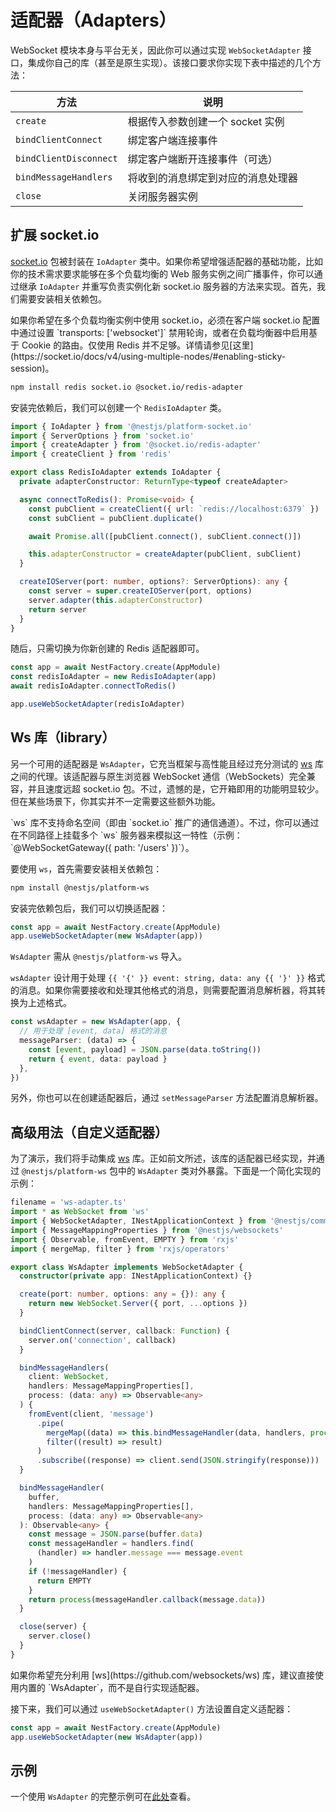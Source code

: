 # 适配器（Adapters）

WebSocket 模块本身与平台无关，因此你可以通过实现 `WebSocketAdapter` 接口，集成你自己的库（甚至是原生实现）。该接口要求你实现下表中描述的几个方法：

| 方法                   | 说明                               |
| ---------------------- | ---------------------------------- |
| `create`               | 根据传入参数创建一个 socket 实例   |
| `bindClientConnect`    | 绑定客户端连接事件                 |
| `bindClientDisconnect` | 绑定客户端断开连接事件（可选）     |
| `bindMessageHandlers`  | 将收到的消息绑定到对应的消息处理器 |
| `close`                | 关闭服务器实例                     |

## 扩展 socket.io

[socket.io](https://github.com/socketio/socket.io) 包被封装在 `IoAdapter` 类中。如果你希望增强适配器的基础功能，比如你的技术需求要求能够在多个负载均衡的 Web 服务实例之间广播事件，你可以通过继承 `IoAdapter` 并重写负责实例化新 socket.io 服务器的方法来实现。首先，我们需要安装相关依赖包。

<CalloutInfo type="warning">
  如果你希望在多个负载均衡实例中使用 socket.io，必须在客户端 socket.io
  配置中通过设置 `transports: ['websocket']`
  禁用轮询，或者在负载均衡器中启用基于 Cookie 的路由。仅使用 Redis
  并不足够。详情请参见[这里](https://socket.io/docs/v4/using-multiple-nodes/#enabling-sticky-session)。
</CalloutInfo>

```bash
npm install redis socket.io @socket.io/redis-adapter
```

安装完依赖后，我们可以创建一个 `RedisIoAdapter` 类。

```ts
import { IoAdapter } from '@nestjs/platform-socket.io'
import { ServerOptions } from 'socket.io'
import { createAdapter } from '@socket.io/redis-adapter'
import { createClient } from 'redis'

export class RedisIoAdapter extends IoAdapter {
  private adapterConstructor: ReturnType<typeof createAdapter>

  async connectToRedis(): Promise<void> {
    const pubClient = createClient({ url: `redis://localhost:6379` })
    const subClient = pubClient.duplicate()

    await Promise.all([pubClient.connect(), subClient.connect()])

    this.adapterConstructor = createAdapter(pubClient, subClient)
  }

  createIOServer(port: number, options?: ServerOptions): any {
    const server = super.createIOServer(port, options)
    server.adapter(this.adapterConstructor)
    return server
  }
}
```

随后，只需切换为你新创建的 Redis 适配器即可。

```ts
const app = await NestFactory.create(AppModule)
const redisIoAdapter = new RedisIoAdapter(app)
await redisIoAdapter.connectToRedis()

app.useWebSocketAdapter(redisIoAdapter)
```

## Ws 库（library）

另一个可用的适配器是 `WsAdapter`，它充当框架与高性能且经过充分测试的 [ws](https://github.com/websockets/ws) 库之间的代理。该适配器与原生浏览器 WebSocket 通信（WebSockets）完全兼容，并且速度远超 socket.io 包。不过，遗憾的是，它开箱即用的功能明显较少。但在某些场景下，你其实并不一定需要这些额外功能。

<CalloutInfo>
  `ws` 库不支持命名空间（即由 `socket.io` 推广的通信通道）。不过，你可以通过在不同路径上挂载多个 `ws` 服务器来模拟这一特性（示例：`@WebSocketGateway({ path: '/users' })`）。
</CalloutInfo>

要使用 `ws`，首先需要安装相关依赖包：

```bash
npm install @nestjs/platform-ws
```

安装完依赖包后，我们可以切换适配器：

```ts
const app = await NestFactory.create(AppModule)
app.useWebSocketAdapter(new WsAdapter(app))
```

<CalloutInfo>

`WsAdapter` 需从 `@nestjs/platform-ws` 导入。

</CalloutInfo>

`wsAdapter` 设计用于处理 `{{ '{' }} event: string, data: any {{ '}' }}` 格式的消息。如果你需要接收和处理其他格式的消息，则需要配置消息解析器，将其转换为上述格式。

```ts
const wsAdapter = new WsAdapter(app, {
  // 用于处理 [event, data] 格式的消息
  messageParser: (data) => {
    const [event, payload] = JSON.parse(data.toString())
    return { event, data: payload }
  },
})
```

另外，你也可以在创建适配器后，通过 `setMessageParser` 方法配置消息解析器。

## 高级用法（自定义适配器）

为了演示，我们将手动集成 [ws](https://github.com/websockets/ws) 库。正如前文所述，该库的适配器已经实现，并通过 `@nestjs/platform-ws` 包中的 `WsAdapter` 类对外暴露。下面是一个简化实现的示例：

```ts
filename = 'ws-adapter.ts'
import * as WebSocket from 'ws'
import { WebSocketAdapter, INestApplicationContext } from '@nestjs/common'
import { MessageMappingProperties } from '@nestjs/websockets'
import { Observable, fromEvent, EMPTY } from 'rxjs'
import { mergeMap, filter } from 'rxjs/operators'

export class WsAdapter implements WebSocketAdapter {
  constructor(private app: INestApplicationContext) {}

  create(port: number, options: any = {}): any {
    return new WebSocket.Server({ port, ...options })
  }

  bindClientConnect(server, callback: Function) {
    server.on('connection', callback)
  }

  bindMessageHandlers(
    client: WebSocket,
    handlers: MessageMappingProperties[],
    process: (data: any) => Observable<any>
  ) {
    fromEvent(client, 'message')
      .pipe(
        mergeMap((data) => this.bindMessageHandler(data, handlers, process)),
        filter((result) => result)
      )
      .subscribe((response) => client.send(JSON.stringify(response)))
  }

  bindMessageHandler(
    buffer,
    handlers: MessageMappingProperties[],
    process: (data: any) => Observable<any>
  ): Observable<any> {
    const message = JSON.parse(buffer.data)
    const messageHandler = handlers.find(
      (handler) => handler.message === message.event
    )
    if (!messageHandler) {
      return EMPTY
    }
    return process(messageHandler.callback(message.data))
  }

  close(server) {
    server.close()
  }
}
```

<CalloutInfo>
  如果你希望充分利用 [ws](https://github.com/websockets/ws)
  库，建议直接使用内置的 `WsAdapter`，而不是自行实现适配器。
</CalloutInfo>

接下来，我们可以通过 `useWebSocketAdapter()` 方法设置自定义适配器：

```ts filename='main.ts'
const app = await NestFactory.create(AppModule)
app.useWebSocketAdapter(new WsAdapter(app))
```

## 示例

一个使用 `WsAdapter` 的完整示例可在[此处](https://github.com/nestjs/nest/tree/master/sample/16-gateways-ws)查看。
